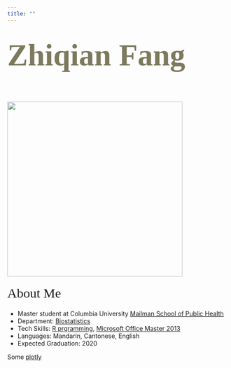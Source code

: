 ```yaml
---
title: ""
---
```


<br/><br/>
<span style="color: #7c795d; font-family: 'Snell Roundhand', cursive; font-size: 70px; font-weight: bold; line-height: 48px; margin: 0;">Zhiqian Fang</span>
</script>
<br/><br/><br/><br/>
<div class="row">
<div class="col-xs-12 col-sm-5 text-center">
<br/>
<img src="images/mypic.jpg" style="width:400px;" align = "top"/> 
</div>
<div class="col-xs-12 col-sm-7">
<span style="font-family: 'Apple Chancery', cursive; font-size: 30px; font-weight: normal; line-height: 48px; margin: 0;"> About Me </span>


* Master student at Columbia University [Mailman School of Public Health](https://www.mailman.columbia.edu/)
* Department: [Biostatistics](https://www.mailman.columbia.edu/become-student/departments/biostatistics/who-we-are)
* Tech Skills: [R prgramming](http://github.com/catherinefzq/), [Microsoft Office Master 2013](https://www.youracclaim.com/badges/9dcb8605-e247-4e8d-b32f-8aba976b3bb5/linked_in_profile)
* Languages: Mandarin, Cantonese, English
* Expected Graduation: 2020




Some [plotly](plotly.html)